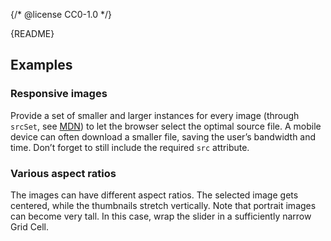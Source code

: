 {/* @license CC0-1.0 */}


<Meta of={ImageSliderStories} />

<Markdown>{README}</Markdown>

<Primary />

<Controls />

## Examples

### Responsive images

Provide a set of smaller and larger instances for every image (through `srcSet`, see [MDN](https://developer.mozilla.org/en-US/docs/Web/HTML/Element/img#srcset)) to let the browser select the optimal source file.
A mobile device can often download a smaller file, saving the user’s bandwidth and time.
Don’t forget to still include the required `src` attribute.

<Canvas of={ImageSliderStories.ResponsiveImages} />

### Various aspect ratios

The images can have different aspect ratios.
The selected image gets centered, while the thumbnails stretch vertically.
Note that portrait images can become very tall.
In this case, wrap the slider in a sufficiently narrow Grid Cell.

<Canvas of={ImageSliderStories.VariousAspectRatios} />
